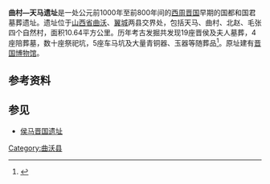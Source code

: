{{文物保护单位
| 级别 = 全国
| 名称 = 曲村—天马遗址
| 编号 = 4-26
| 分类 = 古遺址
| 时代 = [[西周|西周]]
| 所在 = [[山西省|山西省]][[曲沃县|曲沃县]]、[[翼城县|翼城县]]
| 登录 = 1996年
| Cat = 山西全国重点文物保护单位
}}
'''曲村—天马遗址'''是一处公元前1000年至前800年间的[[西周|西周]][[晋国|晋国]]早期的国都和国君墓葬遗址。遗址位于[[山西省|山西省]][[曲沃|曲沃]]、[[翼城|翼城]]两县交界处，包括天马、曲村、北赵、毛张四个自然村，面积10.64平方公里。历年考古发掘共发现19座晋侯及夫人墓葬，4座陪葬墓，数十座祭祀坑，5座车马坑及大量青铜器、玉器等随葬品<ref>{{cite web|url=http://www.sxkaogu.net/webshow/aritcleDetail.shtml?articleId=2009|title=天马-曲村遗址|publisher=山西省考古研究所|date=2015-02-04|accessdate=2016-04-02|archive-url=https://web.archive.org/web/20170305002754/http://www.sxkaogu.net/webshow/aritcleDetail.shtml?articleId=2009|archive-date=2017-03-05|dead-url=yes}}</ref>。原址建有[[晋国博物馆|晋国博物馆]]。

== 参考资料 ==
{{reflist}}

== 参见 ==
* [[侯马晋国遗址|侯马晋国遗址]]

{{山西全国重点文物保护单位}}
{{全国重点文物保护单位小作品}}

[[Category:曲沃县|Category:曲沃县]]